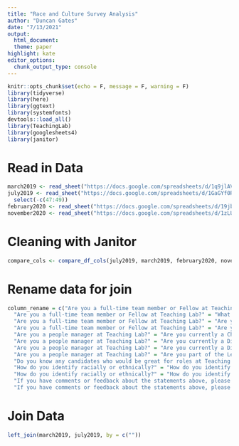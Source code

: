 ```yaml
---
title: "Race and Culture Survey Analysis"
author: "Duncan Gates"
date: "7/13/2021"
output:
  html_document:
  theme: paper
highlight: kate
editor_options:
  chunk_output_type: console
---
```


```r
knitr::opts_chunk$set(echo = F, message = F, warning = F)
library(tidyverse)
library(here)
library(ggtext)
library(systemfonts)
devtools::load_all()
library(TeachingLab)
library(googlesheets4)
library(janitor)
```

# Read in Data

```r
march2019 <- read_sheet("https://docs.google.com/spreadsheets/d/1q9jlAVS_iKUdgLWT9TAhDZ5b2RUhyei0XxwNjDHwPkM/edit#gid=160629191", sheet = "Form Responses 1", skip = 1)
july2019 <- read_sheet("https://docs.google.com/spreadsheets/d/1GaGYf0RtPNmzOGFM1XB27H5eyP4T9lMCMH3MTjAUupI/edit#gid=674715077", sheet = "Form Responses 1", skip = 1) %>%
  select(-c(47:49))
february2020 <- read_sheet("https://docs.google.com/spreadsheets/d/19jbdok4Lh7iOf-UlJFA_sXC80a8fmQ_lIgxiEJhhjxs/edit#gid=394003930", sheet = "Form Responses 1", skip = 1)
november2020 <- read_sheet("https://docs.google.com/spreadsheets/d/1zLUuycxMKxMPZ-VoFzwCLgpY2qfKcgyimUdrww2ehAQ/edit#gid=1438011169", sheet = "Form Responses 1", skip = 1)
```

# Cleaning with Janitor

```r
compare_cols <- compare_df_cols(july2019, march2019, february2020, november2020)
```

# Rename data for join

```r
column_rename = c("Are you a full-time team member or Fellow at Teaching Lab?" = "What is your role?",
  "Are you a full-time team member or Fellow at Teaching Lab?" = "What is your role?...2",
  "Are you a full-time team member or Fellow at Teaching Lab?" = "Are you a full-time team member or Fellow at Teaching Lab?...2",
  "Are you a full-time team member or Fellow at Teaching Lab?" = "Are you a full-time team member or Fellow at Teaching Lab?...34",
  "Are you a people manager at Teaching Lab?" = "Are you currently a Chief or Director at Teaching Lab?...4",
  "Are you a people manager at Teaching Lab?" = "Are you currently a Director, Managing Director, or Chief at Teaching Lab?...5",
  "Are you a people manager at Teaching Lab?" = "Are you currently a Director, Managing Director, or Chief at Teaching Lab?...51",
  "Are you a people manager at Teaching Lab?" = "Are you part of the Leadership Team at Teaching Lab?",
  "Do you know any candidates who would be great for roles at Teaching Lab? If so, please share names, contact information, and how you think they could contribute." = "Do you know any prospects who would be great for roles at Teaching Lab? If so, please share names, contact information, and areas of professional interest.",
  "How do you identify racially or ethnically?" = "How do you identify racially or ethnically?...3",
  "How do you identify racially or ethnically?" = "How do you identify racially or ethnically?...50",
  "If you have comments or feedback about the statements above, please share with us" = "If you have comments or feedback about the statements above, please share with us....35",
  "If you have comments or feedback about the statements above, please share with us" = "If you have comments or feedback about the statements above, please share with us....43")
```


# Join Data

```r
left_join(march2019, july2019, by = c(""))
```





